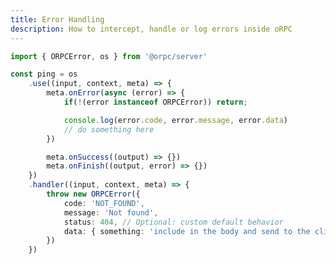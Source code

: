 ```yaml
---
title: Error Handling
description: How to intercept, handle or log errors inside oRPC
---
```


```ts twoslash
import { ORPCError, os } from '@orpc/server'

const ping = os
    .use((input, context, meta) => {
        meta.onError(async (error) => {
            if(!(error instanceof ORPCError)) return;

            console.log(error.code, error.message, error.data)
            // do something here
        })

        meta.onSuccess((output) => {})
        meta.onFinish((output, error) => {})
    })
    .handler((input, context, meta) => {
        throw new ORPCError({
            code: 'NOT_FOUND',
            message: 'Not found',
            status: 404, // Optional: custom default behavior
            data: { something: 'include in the body and send to the client' } // pass data to the client
        })
    })
```

